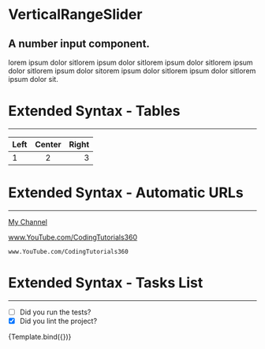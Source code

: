 
<Meta title="VerticalRangeSlider" component={VerticalRangeSlider} />



# VerticalRangeSlider
## A number input component.
lorem ipsum dolor sitlorem ipsum dolor sitlorem ipsum dolor sitlorem ipsum dolor sitlorem ipsum dolor sitorem ipsum dolor sitlorem ipsum dolor sitlorem ipsum dolor sit.
<ArgsTable of={VerticalRangeSlider} />

# Extended Syntax - Tables
--- 

| Left | Center | Right |
| :--- | :----: | ----: |
| 1    | 2      | 3     |


# Extended Syntax - Automatic URLs
--- 

[My Channel](www.YouTube.com/CodingTutorials360)

www.YouTube.com/CodingTutorials360

`www.YouTube.com/CodingTutorials360 `

# Extended Syntax - Tasks List
--- 

- [ ] Did you run the tests?
- [x] Did you lint the project?

<Preview>
  <Story name="Default" >
    {Template.bind({})}
  </Story>
</Preview>


<Props story="number" />